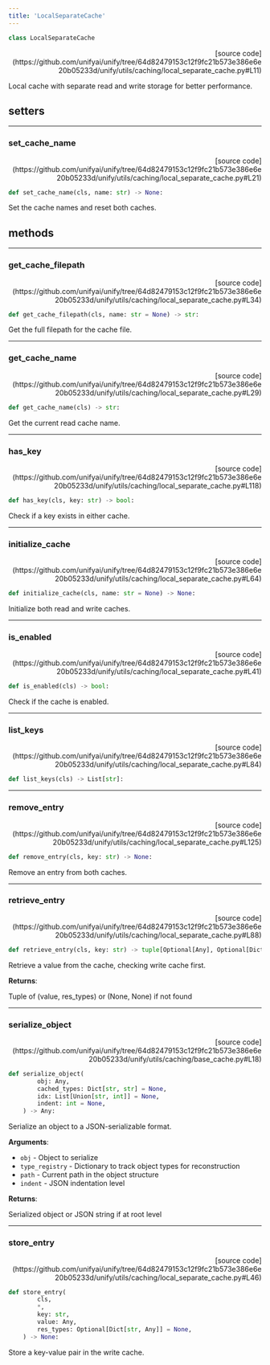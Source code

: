 ```yaml
---
title: 'LocalSeparateCache'
---
```


```python
class LocalSeparateCache
```

<p align="right">[source code](https://github.com/unifyai/unify/tree/64d82479153c12f9fc21b573e386e6e20b05233d/unify/utils/caching/local_separate_cache.py#L11)</p>

Local cache with separate read and write storage for better performance.

## setters

---

### set\_cache\_name

<p align="right">[source code](https://github.com/unifyai/unify/tree/64d82479153c12f9fc21b573e386e6e20b05233d/unify/utils/caching/local_separate_cache.py#L21)</p>

```python
def set_cache_name(cls, name: str) -> None:
```

Set the cache names and reset both caches.

## methods

---

### get\_cache\_filepath

<p align="right">[source code](https://github.com/unifyai/unify/tree/64d82479153c12f9fc21b573e386e6e20b05233d/unify/utils/caching/local_separate_cache.py#L34)</p>

```python
def get_cache_filepath(cls, name: str = None) -> str:
```

Get the full filepath for the cache file.

---

### get\_cache\_name

<p align="right">[source code](https://github.com/unifyai/unify/tree/64d82479153c12f9fc21b573e386e6e20b05233d/unify/utils/caching/local_separate_cache.py#L29)</p>

```python
def get_cache_name(cls) -> str:
```

Get the current read cache name.

---

### has\_key

<p align="right">[source code](https://github.com/unifyai/unify/tree/64d82479153c12f9fc21b573e386e6e20b05233d/unify/utils/caching/local_separate_cache.py#L118)</p>

```python
def has_key(cls, key: str) -> bool:
```

Check if a key exists in either cache.

---

### initialize\_cache

<p align="right">[source code](https://github.com/unifyai/unify/tree/64d82479153c12f9fc21b573e386e6e20b05233d/unify/utils/caching/local_separate_cache.py#L64)</p>

```python
def initialize_cache(cls, name: str = None) -> None:
```

Initialize both read and write caches.

---

### is\_enabled

<p align="right">[source code](https://github.com/unifyai/unify/tree/64d82479153c12f9fc21b573e386e6e20b05233d/unify/utils/caching/local_separate_cache.py#L41)</p>

```python
def is_enabled(cls) -> bool:
```

Check if the cache is enabled.

---

### list\_keys

<p align="right">[source code](https://github.com/unifyai/unify/tree/64d82479153c12f9fc21b573e386e6e20b05233d/unify/utils/caching/local_separate_cache.py#L84)</p>

```python
def list_keys(cls) -> List[str]:
```



---

### remove\_entry

<p align="right">[source code](https://github.com/unifyai/unify/tree/64d82479153c12f9fc21b573e386e6e20b05233d/unify/utils/caching/local_separate_cache.py#L125)</p>

```python
def remove_entry(cls, key: str) -> None:
```

Remove an entry from both caches.

---

### retrieve\_entry

<p align="right">[source code](https://github.com/unifyai/unify/tree/64d82479153c12f9fc21b573e386e6e20b05233d/unify/utils/caching/local_separate_cache.py#L88)</p>

```python
def retrieve_entry(cls, key: str) -> tuple[Optional[Any], Optional[Dict[str, Any]]]:
```

Retrieve a value from the cache, checking write cache first.

**Returns**:

Tuple of (value, res_types) or (None, None) if not found

---

### serialize\_object

<p align="right">[source code](https://github.com/unifyai/unify/tree/64d82479153c12f9fc21b573e386e6e20b05233d/unify/utils/caching/base_cache.py#L18)</p>

```python
def serialize_object(
        obj: Any,
        cached_types: Dict[str, str] = None,
        idx: List[Union[str, int]] = None,
        indent: int = None,
    ) -> Any:
```

Serialize an object to a JSON-serializable format.

**Arguments**:

- `obj` - Object to serialize
- `type_registry` - Dictionary to track object types for reconstruction
- `path` - Current path in the object structure
- `indent` - JSON indentation level



**Returns**:

Serialized object or JSON string if at root level

---

### store\_entry

<p align="right">[source code](https://github.com/unifyai/unify/tree/64d82479153c12f9fc21b573e386e6e20b05233d/unify/utils/caching/local_separate_cache.py#L46)</p>

```python
def store_entry(
        cls,
        *,
        key: str,
        value: Any,
        res_types: Optional[Dict[str, Any]] = None,
    ) -> None:
```

Store a key-value pair in the write cache.